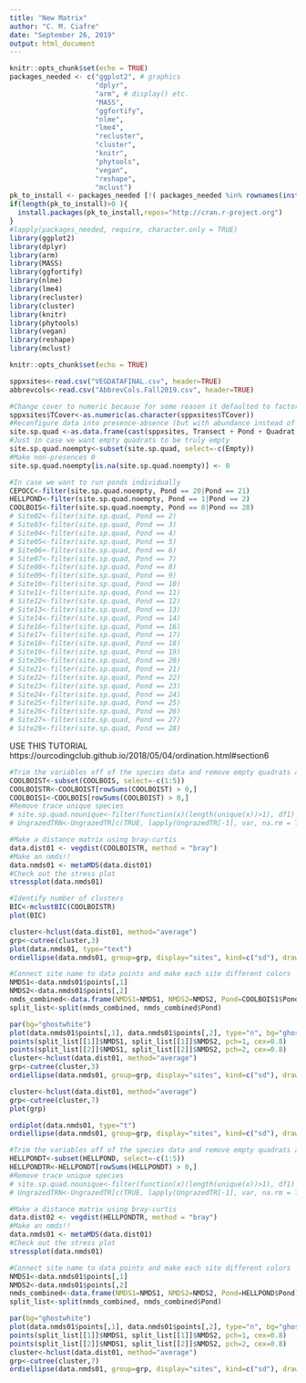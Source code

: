 ```yaml
---
title: "New Matrix"
author: "C. M. Ciafre"
date: "September 26, 2019"
output: html_document
---
```

```r
knitr::opts_chunk$set(echo = TRUE)
packages_needed <- c("ggplot2", # graphics
                     "dplyr",
                     "arm", # display() etc.
                     "MASS",
                     "ggfortify",
                     "nlme",
                     "lme4",
                     "recluster",
                     "cluster",
                     "knitr",
                     "phytools",
                     "vegan",
                     "reshape",
                     "mclust")
pk_to_install <- packages_needed [!( packages_needed %in% rownames(installed.packages())  )]
if(length(pk_to_install)>0 ){
  install.packages(pk_to_install,repos="http://cran.r-project.org")
}
#lapply(packages_needed, require, character.only = TRUE)
library(ggplot2)
library(dplyr)
library(arm)
library(MASS)
library(ggfortify)
library(nlme)
library(lme4)
library(recluster)
library(cluster)
library(knitr)
library(phytools)
library(vegan)
library(reshape)
library(mclust)

knitr::opts_chunk$set(echo = TRUE)

sppxsites<-read.csv("VEGDATAFINAL.csv", header=TRUE)
abbrevcols<-read.csv("AbbrevCols.Fall2019.csv", header=TRUE)
```

```r
#Change cover to numeric because for some reason it defaulted to factor
sppxsites$TCover<-as.numeric(as.character(sppxsites$TCover))
#Reconfigure data into presence-absence (but with abundance instead of 0's and 1's!)
site.sp.quad <-as.data.frame(cast(sppxsites, Transect + Pond + Quadrat + ID ~ Species, value="TCover", fun= mean))
#Just in case we want empty quadrats to be truly empty
site.sp.quad.noempty<-subset(site.sp.quad, select=-c(Empty))
#Make non-presences 0
site.sp.quad.noempty[is.na(site.sp.quad.noempty)] <- 0

```








```r
#In case we want to run ponds individually
CEPOCC<-filter(site.sp.quad.noempty, Pond == 20|Pond == 21)
HELLPOND<-filter(site.sp.quad.noempty, Pond == 1|Pond == 2)
COOLBOIS<-filter(site.sp.quad.noempty, Pond == 8|Pond == 28)
# Site02<-filter(site.sp.quad, Pond == 2)
# Site03<-filter(site.sp.quad, Pond == 3)
# Site04<-filter(site.sp.quad, Pond == 4)
# Site05<-filter(site.sp.quad, Pond == 5)
# Site06<-filter(site.sp.quad, Pond == 6)
# Site07<-filter(site.sp.quad, Pond == 7)
# Site08<-filter(site.sp.quad, Pond == 8)
# Site09<-filter(site.sp.quad, Pond == 9)
# Site10<-filter(site.sp.quad, Pond == 10)
# Site11<-filter(site.sp.quad, Pond == 11)
# Site12<-filter(site.sp.quad, Pond == 12)
# Site13<-filter(site.sp.quad, Pond == 13)
# Site14<-filter(site.sp.quad, Pond == 14)
# Site16<-filter(site.sp.quad, Pond == 16)
# Site17<-filter(site.sp.quad, Pond == 17)
# Site18<-filter(site.sp.quad, Pond == 18)
# Site19<-filter(site.sp.quad, Pond == 19)
# Site20<-filter(site.sp.quad, Pond == 20)
# Site21<-filter(site.sp.quad, Pond == 21)
# Site22<-filter(site.sp.quad, Pond == 22)
# Site23<-filter(site.sp.quad, Pond == 23)
# Site24<-filter(site.sp.quad, Pond == 24)
# Site25<-filter(site.sp.quad, Pond == 25)
# Site26<-filter(site.sp.quad, Pond == 26)
# Site27<-filter(site.sp.quad, Pond == 27)
# Site28<-filter(site.sp.quad, Pond == 28)
```

USE THIS TUTORIAL https://ourcodingclub.github.io/2018/05/04/ordination.html#section6

```r
#Trim the variables off of the species data and remove empty quadrats and maybe unique species
COOLBOIST<-subset(COOLBOIS, select=-c(1:5))
COOLBOISTR<-COOLBOIST[rowSums(COOLBOIST) > 0,]
COOLBOIS1<-COOLBOIS[rowSums(COOLBOIST) > 0,]
#Remove trace unique species
# site.sp.quad.nounique<-filter(function(x)(length(unique(x))>1), df1)
# UngrazedTRN<-UngrazedTR[c(TRUE, lapply(UngrazedTR[-1], var, na.rm = TRUE) != 0)]

#Make a distance matrix using bray-curtis
data.dist01 <- vegdist(COOLBOISTR, method = "bray")
#Make an nmds!!
data.nmds01 <- metaMDS(data.dist01)
#Check out the stress plot
stressplot(data.nmds01)
```

```r
#Identify number of clusters
BIC<-mclustBIC(COOLBOISTR)
plot(BIC)
```
```r
cluster<-hclust(data.dist01, method="average")
grp<-cutree(cluster,3)
plot(data.nmds01, type="text")
ordiellipse(data.nmds01, group=grp, display="sites", kind=c("sd"), draw="lines", conf=0.95, lwd=2.6, col="grey44")
```

```r
#Connect site name to data points and make each site different colors
NMDS1<-data.nmds01$points[,1]
NMDS2<-data.nmds01$points[,2]
nmds_combined<-data.frame(NMDS1=NMDS1, NMDS2=NMDS2, Pond=COOLBOIS1$Pond)
split_list<-split(nmds_combined, nmds_combined$Pond)

par(bg="ghostwhite")
plot(data.nmds01$points[,1], data.nmds01$points[,2], type="n", bg="ghostwhite")
points(split_list[[1]]$NMDS1, split_list[[1]]$NMDS2, pch=1, cex=0.8)
points(split_list[[2]]$NMDS1, split_list[[2]]$NMDS2, pch=2, cex=0.8)
cluster<-hclust(data.dist01, method="average")
grp<-cutree(cluster,3)
ordiellipse(data.nmds01, group=grp, display="sites", kind=c("sd"), draw="lines", conf=0.95, lwd=2.6, col="grey44")
```




```r
cluster<-hclust(data.dist01, method="average")
grp<-cutree(cluster,7)
plot(grp)
```

```r
ordiplot(data.nmds01, type="t")
ordiellipse(data.nmds01, group=grp, display="sites", kind=c("sd"), draw="lines", conf=0.95, lwd=2.6, col="grey44")
```

```r
#Trim the variables off of the species data and remove empty quadrats and maybe unique species
HELLPONDT<-subset(HELLPOND, select=-c(1:5))
HELLPONDTR<-HELLPONDT[rowSums(HELLPONDT) > 0,]
#Remove trace unique species
# site.sp.quad.nounique<-filter(function(x)(length(unique(x))>1), df1)
# UngrazedTRN<-UngrazedTR[c(TRUE, lapply(UngrazedTR[-1], var, na.rm = TRUE) != 0)]

#Make a distance matrix using bray-curtis
data.dist02 <- vegdist(HELLPONDTR, method = "bray")
#Make an nmds!!
data.nmds01 <- metaMDS(data.dist01)
#Check out the stress plot
stressplot(data.nmds01)
```

```r
#Connect site name to data points and make each site different colors
NMDS1<-data.nmds01$points[,1]
NMDS2<-data.nmds01$points[,2]
nmds_combined<-data.frame(NMDS1=NMDS1, NMDS2=NMDS2, Pond=HELLPOND$Pond)
split_list<-split(nmds_combined, nmds_combined$Pond)

par(bg="ghostwhite")
plot(data.nmds01$points[,1], data.nmds01$points[,2], type="n", bg="ghostwhite")
points(split_list[[1]]$NMDS1, split_list[[1]]$NMDS2, pch=1, cex=0.8)
points(split_list[[2]]$NMDS1, split_list[[2]]$NMDS2, pch=2, cex=0.8)
cluster<-hclust(data.dist01, method="average")
grp<-cutree(cluster,7)
ordiellipse(data.nmds01, group=grp, display="sites", kind=c("sd"), draw="lines", conf=0.95, lwd=2.6, col="grey44")
```


